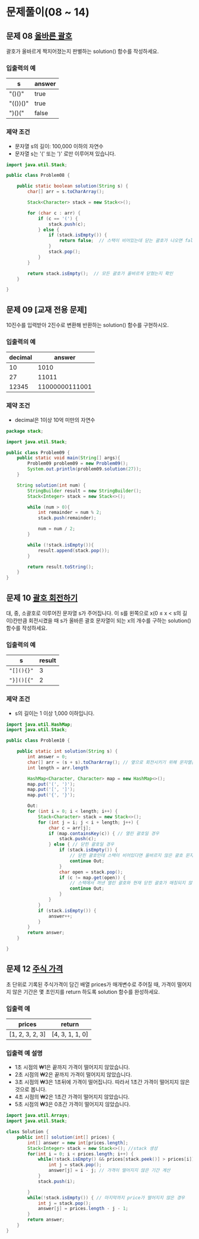 # 문제풀이(08 ~ 14)

## 문제 08 [올바른 괄호](https://school.programmers.co.kr/learn/courses/30/lessons/12909)

괄호가 올바르게 짝지어졌는지 판별하는 solution() 함수를 작성하세요.

### 입출력의 예

| s        | answer |
| -------- | ------ |
| "()()"   | true   |
| "(())()" | true   |
| ")()("   | false  |

### 제약 조건

- 문자열 s의 길이: 100,000 이하의 자연수
- 문자열 s는 '(' 또는 ')' 로만 이루어져 있습니다.

```java filename="Problem08.java" showLineNumbers copy
import java.util.Stack;

public class Problem08 {

	public static boolean solution(String s) {
        char[] arr = s.toCharArray();

        Stack<Character> stack = new Stack<>();

        for (char c : arr) {
            if (c == '(') {
                stack.push(c);
            } else {
                if (stack.isEmpty()) {
                    return false;  // 스택이 비어있는데 닫는 괄호가 나오면 false
                }
                stack.pop();
            }
        }

        return stack.isEmpty();  // 모든 괄호가 올바르게 닫혔는지 확인
    }

}
```

## 문제 09 [교재 전용 문제]

10진수를 입력받아 2진수로 변환해 반환하는 solution() 함수를 구현하시오.

### 입출력의 예

| decimal | answer         |
| ------- | -------------- |
| 10      | 1010           |
| 27      | 11011          |
| 12345   | 11000000111001 |

### 제약 조건

- decimal은 1이상 10억 미만의 자연수

```java filename="Problem09.java" showLineNumbers copy
package stack;

import java.util.Stack;

public class Problem09 {
    public static void main(String[] args){
        Problem09 problem09 = new Problem09();
        System.out.println(problem09.solution(27));
    }

    String solution(int num) {
        StringBuilder result = new StringBuilder();
        Stack<Integer> stack = new Stack<>();

        while (num > 0){
            int remainder = num % 2;
            stack.push(remainder);

            num = num / 2;
        }

        while (!stack.isEmpty()){
            result.append(stack.pop());
        }

        return result.toString();
    }
}
```

## 문제 10 [괄호 회전하기](https://school.programmers.co.kr/learn/courses/30/lessons/76502)

대, 중, 소괄호로 이루어진 문자열 s가 주어집니다. 이 s를 왼쪽으로 x(0 ≤ x < s의 길이)칸만큼 회전시켰을 때 s가 올바른 괄호 문자열이 되는 x의 개수를 구하는 solution() 함수를 작성하세요.

### 입출력의 예

| s          | result |
| ---------- | ------ |
| `"[](){}"` | 3      |
| `"}]()[{"` | 2      |

### 제약 조건

- s의 길이는 1 이상 1,000 이하입니다.

```java filename="Problem10.java" showLineNumbers copy
import java.util.HashMap;
import java.util.Stack;

public class Problem10 {

	public static int solution(String s) {
        int answer = 0;
        char[] arr = (s + s).toCharArray(); // 옆으로 회전시키기 위해 문자열을 2배로 늘림
        int length = arr.length

        HashMap<Character, Character> map = new HashMap<>();
        map.put('(', ')');
        map.put('[', ']');
        map.put('{', '}');

        Out:
        for (int i = 0; i < length; i++) {
            Stack<Character> stack = new Stack<>();
            for (int j = i; j < i + length; j++) {
                char c = arr[j];
                if (map.containsKey(c)) { // 열린 괄호일 경우
                    stack.push(c);
                } else { // 닫힌 괄호일 경우
                    if (stack.isEmpty()) {
                        // 닫힌 괄호인데 스택이 비어있다면 올바르지 않은 괄호 문자열
                        continue Out;
                    }
                    char open = stack.pop();
                    if (c != map.get(open)) {
                        // 스택에서 꺼낸 열린 괄호와 현재 닫힌 괄호가 매칭되지 않음
                        continue Out;
                    }
                }
            }
            if (stack.isEmpty()) {
                answer++;
            }
        }
        return answer;
    }

}
```

## 문제 12 [주식 가격](https://school.programmers.co.kr/learn/courses/30/lessons/42584)

초 단위로 기록된 주식가격이 담긴 배열 prices가 매개변수로 주어질 때, 가격이 떨어지지 않은 기간은 몇 초인지를 return 하도록 solution 함수를 완성하세요.

### 입출력 예

| prices          | return          |
| --------------- | --------------- |
| [1, 2, 3, 2, 3] | [4, 3, 1, 1, 0] |

### 입출력 예 설명

- 1초 시점의 ₩1은 끝까지 가격이 떨어지지 않았습니다.
- 2초 시점의 ₩2은 끝까지 가격이 떨어지지 않았습니다.
- 3초 시점의 ₩3은 1초뒤에 가격이 떨어집니다. 따라서 1초간 가격이 떨어지지 않은 것으로 봅니다.
- 4초 시점의 ₩2은 1초간 가격이 떨어지지 않았습니다.
- 5초 시점의 ₩3은 0초간 가격이 떨어지지 않았습니다.

```java filename="Problem12.java" showLineNumbers copy
import java.util.Arrays;
import java.util.Stack;

class Solution {
    public int[] solution(int[] prices) {
        int[] answer = new int[prices.length];
        Stack<Integer> stack = new Stack<>(); //stack 생성
        for(int i = 0; i < prices.length; i++) {
            while(!stack.isEmpty() && prices[stack.peek()] > prices[i]) { // price가 떨어진 경우
                int j = stack.pop();
                answer[j] = i - j; // 가격이 떨어지지 않은 기간 계산
            }
            stack.push(i);

        }
        while(!stack.isEmpty()) { // 마지막까지 price가 떨어지지 않은 경우
            int j = stack.pop();
            answer[j] = prices.length - j - 1;
        }
        return answer;
    }
}
```
